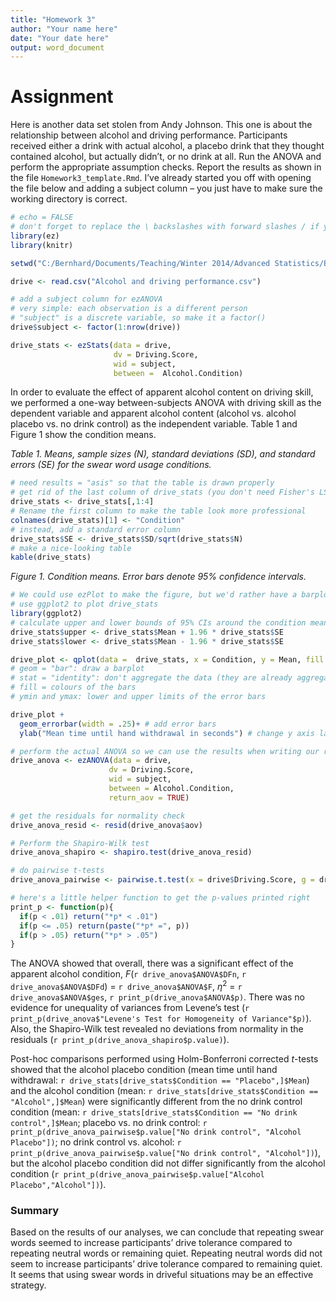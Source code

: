 ```yaml
---
title: "Homework 3"
author: "Your name here"
date: "Your date here"
output: word_document
---
```


# Assignment

Here is another data set stolen from Andy Johnson. This one is about the relationship between alcohol and driving performance. Participants received either a drink with actual alcohol, a placebo drink that they thought contained alcohol, but actually didn't, or no drink at all.
Run the ANOVA and perform the appropriate assumption checks. Report the results as shown in the file `Homework3_template.Rmd`.
I've already started you off with opening the file below and adding a subject column -- you just have to make sure the working directory is correct.

```r
# echo = FALSE 
# don't forget to replace the \ backslashes with forward slashes / if you're on Windows
library(ez)
library(knitr)

setwd("C:/Bernhard/Documents/Teaching/Winter 2014/Advanced Statistics/BU-adv-stats/Homework3")

drive <- read.csv("Alcohol and driving performance.csv")

# add a subject column for ezANOVA
# very simple: each observation is a different person
# "subject" is a discrete variable, so make it a factor()
drive$subject <- factor(1:nrow(drive))

drive_stats <- ezStats(data = drive, 
                       dv = Driving.Score, 
                       wid = subject, 
                       between =  Alcohol.Condition)

```


In order to evaluate the effect of apparent alcohol content on driving skill, we performed a one-way between-subjects ANOVA with driving skill as the dependent variable and apparent alcohol content (alcohol vs. alcohol placebo vs. no drink control) as the independent variable. Table 1 and Figure 1 show the condition means.

*Table 1. Means, sample sizes (N), standard deviations (SD), and standard errors (SE) for the swear word usage conditions.*
```r
# need results = "asis" so that the table is drawn properly
# get rid of the last column of drive_stats (you don't need Fisher's LSD in a results section)
drive_stats <- drive_stats[,1:4]
# Rename the first column to make the table look more professional
colnames(drive_stats)[1] <- "Condition"
# instead, add a standard error column
drive_stats$SE <- drive_stats$SD/sqrt(drive_stats$N)
# make a nice-looking table  
kable(drive_stats)
```

*Figure 1. Condition means. Error bars denote 95% confidence intervals.*

```r
# We could use ezPlot to make the figure, but we'd rather have a barplot
# use ggplot2 to plot drive_stats
library(ggplot2)
# calculate upper and lower bounds of 95% CIs around the condition means for error bars
drive_stats$upper <- drive_stats$Mean + 1.96 * drive_stats$SE
drive_stats$lower <- drive_stats$Mean - 1.96 * drive_stats$SE

drive_plot <- qplot(data =  drive_stats, x = Condition, y = Mean, fill = Condition, geom = "bar", stat = "identity", ymax = upper, ymin = lower)
# geom = "bar": draw a barplot
# stat = "identity": don't aggregate the data (they are already aggregated by ezStats)
# fill = colours of the bars
# ymin and ymax: lower and upper limits of the error bars

drive_plot + 
  geom_errorbar(width = .25)+ # add error bars
  ylab("Mean time until hand withdrawal in seconds") # change y axis label to something more informative

```

```r
# perform the actual ANOVA so we can use the results when writing our report
drive_anova <- ezANOVA(data = drive, 
                      dv = Driving.Score,
                      wid = subject, 
                      between = Alcohol.Condition, 
                      return_aov = TRUE)

# get the residuals for normality check
drive_anova_resid <- resid(drive_anova$aov)

# Perform the Shapiro-Wilk test
drive_anova_shapiro <- shapiro.test(drive_anova_resid)

# do pairwise t-tests
drive_anova_pairwise <- pairwise.t.test(x = drive$Driving.Score, g = drive$Alcohol.Condition, pool.sd = TRUE)

# here's a little helper function to get the p-values printed right
print_p <- function(p){
  if(p < .01) return("*p* < .01")
  if(p <= .05) return(paste("*p* =", p))
  if(p > .05) return("*p* > .05")
}
```

The ANOVA showed that overall, there was a significant effect of the apparent alcohol condition, *F*(`r drive_anova$ANOVA$DFn`, `r drive_anova$ANOVA$DFd`) = `r drive_anova$ANOVA$F`, $\eta^2$ = `r drive_anova$ANOVA$ges`, `r print_p(drive_anova$ANOVA$p)`. There was no evidence for unequality of variances from Levene's test (`r print_p(drive_anova$"Levene's Test for Homogeneity of Variance"$p)`). Also, the Shapiro-Wilk test revealed no deviations from normality in the residuals (`r print_p(drive_anova_shapiro$p.value)`).

Post-hoc comparisons performed using Holm-Bonferroni corrected *t*-tests showed that the alcohol placebo condition (mean time until hand withdrawal: `r drive_stats[drive_stats$Condition == "Placebo",]$Mean`) and the alcohol condition (mean: `r drive_stats[drive_stats$Condition == "Alcohol",]$Mean`) were significantly different from the no drink control condition (mean: `r drive_stats[drive_stats$Condition == "No drink control",]$Mean`; placebo vs. no drink control: `r print_p(drive_anova_pairwise$p.value["No drink control", "Alcohol Placebo"])`; no drink control vs. alcohol: `r print_p(drive_anova_pairwise$p.value["No drink control", "Alcohol"])`), but the alcohol placebo condition did not differ significantly from the alcohol condition (`r print_p(drive_anova_pairwise$p.value["Alcohol Placebo","Alcohol"])`).

### Summary

Based on the results of our analyses, we can conclude that repeating swear words seemed to increase participants' drive tolerance compared to repeating neutral words or remaining quiet. Repeating neutral words did not seem to increase participants' drive tolerance compared to remaining quiet. It seems that using swear words in driveful situations may be an effective strategy.